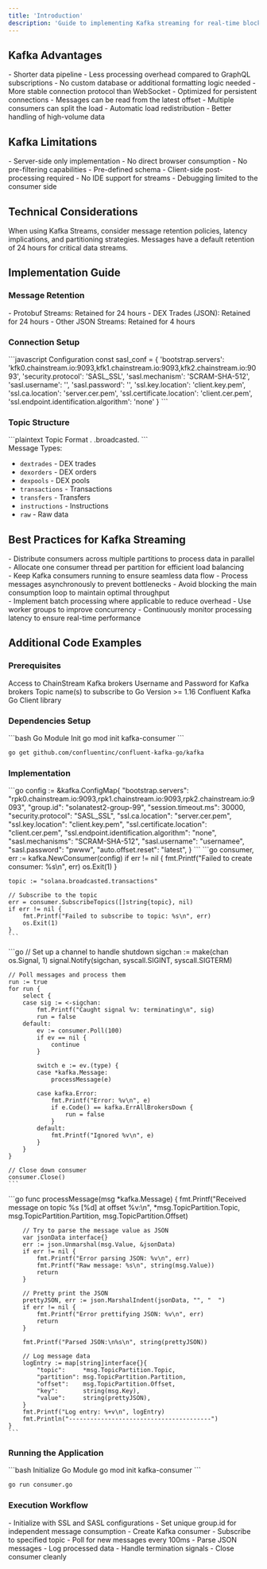 ```yaml
---
title: 'Introduction'
description: 'Guide to implementing Kafka streaming for real-time blockchain data'
---
```


## Kafka Advantages

<CardGroup cols={3}>
  <Card title="Lower Latency" icon="bolt">
    - Shorter data pipeline
    - Less processing overhead compared to GraphQL subscriptions
    - No custom database or additional formatting logic needed
  </Card>
  
  <Card title="Better Reliability" icon="shield-check">
    - More stable connection protocol than WebSocket
    - Optimized for persistent connections
    - Messages can be read from the latest offset
  </Card>
  
  <Card title="Superior Scalability" icon="arrows-up-down-left-right">
    - Multiple consumers can split the load
    - Automatic load redistribution
    - Better handling of high-volume data
  </Card>
</CardGroup>

## Kafka Limitations

<CardGroup cols={3}>
  <Card title="Browser Incompatibility" icon="browser">
    - Server-side only implementation
    - No direct browser consumption
  </Card>
  
  <Card title="Limited Filtering" icon="filter">
    - No pre-filtering capabilities
    - Pre-defined schema
    - Client-side post-processing required
  </Card>
  
  <Card title="Development Complexity" icon="code">
    - No IDE support for streams
    - Debugging limited to the consumer side
  </Card>
</CardGroup>

## Technical Considerations

<Note>
  When using Kafka Streams, consider message retention policies, latency implications, and partitioning strategies. Messages have a default retention of 24 hours for critical data streams.
</Note>

## Implementation Guide

### Message Retention

<Card title="Retention Policies" icon="clock">
  - Protobuf Streams: Retained for 24 hours
  - DEX Trades (JSON): Retained for 24 hours
  - Other JSON Streams: Retained for 4 hours
</Card>

### Connection Setup

<CodeGroup>
  ```javascript Configuration
  const sasl_conf = {
    'bootstrap.servers': 'kfk0.chainstream.io:9093,kfk1.chainstream.io:9093,kfk2.chainstream.io:9093',
    'security.protocol': 'SASL_SSL',
    'sasl.mechanism': 'SCRAM-SHA-512',
    'sasl.username': '<YOUR USERNAME>',
    'sasl.password': '<YOUR PASSWORD>',
    'ssl.key.location': 'client.key.pem',
    'ssl.ca.location': 'server.cer.pem',
    'ssl.certificate.location': 'client.cer.pem',
    'ssl.endpoint.identification.algorithm': 'none'
  }
  ```
</CodeGroup>

### Topic Structure

<CodeGroup>
  ```plaintext Topic Format
  <BLOCKCHAIN_NAME>.<MESSAGE_TYPE>
  <BLOCKCHAIN_NAME>.broadcasted.<MESSAGE_TYPE>
  ```
</CodeGroup>

<div className="mt-6">
Message Types:

- `dextrades` - DEX trades
- `dexorders` - DEX orders
- `dexpools` - DEX pools
- `transactions` - Transactions
- `transfers` - Transfers
- `instructions` - Instructions
- `raw` - Raw data
</div>

## Best Practices for Kafka Streaming

<Card title="Parallel Processing for High Throughput" icon="layer-group">
  <div className="mt-2">
    - Distribute consumers across multiple partitions to process data in parallel
    - Allocate one consumer thread per partition for efficient load balancing
  </div>
</Card>

<Card title="Continuous Streaming for Stability" icon="infinity">
  <div className="mt-2">
    - Keep Kafka consumers running to ensure seamless data flow
    - Process messages asynchronously to prevent bottlenecks
    - Avoid blocking the main consumption loop to maintain optimal throughput
  </div>
</Card>

<Card title="Optimized Message Handling" icon="gears">
  <div className="mt-2">
    - Implement batch processing where applicable to reduce overhead
    - Use worker groups to improve concurrency
    - Continuously monitor processing latency to ensure real-time performance
  </div>
</Card>

## Additional Code Examples

### Prerequisites

<CardGroup cols={2}>
  <Card title="ChainStream Kafka Server Access" icon="server">
    Access to ChainStream Kafka brokers
  </Card>
  <Card title="Authentication Credentials" icon="key">
    Username and Password for Kafka brokers
  </Card>
  <Card title="Topic Subscription" icon="list">
    Topic name(s) to subscribe to
  </Card>
  <Card title="Go Installation" icon="golang">
    Go Version >= 1.16
  </Card>
  <Card title="Kafka Client" icon="plug">
    Confluent Kafka Go Client library
  </Card>
</CardGroup>

### Dependencies Setup

<CodeGroup>
  ```bash Go Module Init
  go mod init kafka-consumer
  ```

  ```bash Install Kafka Client
  go get github.com/confluentinc/confluent-kafka-go/kafka
  ```
</CodeGroup>

### Implementation

<AccordionGroup>
  <Accordion title="Kafka Client Initialization" icon="gear" defaultOpen={true}>
    ```go
    config := &kafka.ConfigMap{
        "bootstrap.servers":                     "rpk0.chainstream.io:9093,rpk1.chainstream.io:9093,rpk2.chainstream.io:9093",
        "group.id":                              "solanatest2-group-99",
        "session.timeout.ms":                    30000,
        "security.protocol":                     "SASL_SSL",
        "ssl.ca.location":                       "server.cer.pem",
        "ssl.key.location":                      "client.key.pem",
        "ssl.certificate.location":              "client.cer.pem",
        "ssl.endpoint.identification.algorithm": "none",
        "sasl.mechanisms":                       "SCRAM-SHA-512",
        "sasl.username":                         "usernamee",
        "sasl.password":                         "pwww",
        "auto.offset.reset":                     "latest",
    }
    ```
  </Accordion>

  <Accordion title="Kafka Consumer Setup" icon="play" defaultOpen={true}>
    ```go
    consumer, err := kafka.NewConsumer(config)
    if err != nil {
        fmt.Printf("Failed to create consumer: %s\n", err)
        os.Exit(1)
    }

    topic := "solana.broadcasted.transactions"

    // Subscribe to the topic
    err = consumer.SubscribeTopics([]string{topic}, nil)
    if err != nil {
        fmt.Printf("Failed to subscribe to topic: %s\n", err)
        os.Exit(1)
    }
    ```
  </Accordion>

  <Accordion title="Message Processing Loop" icon="rotate" defaultOpen={true}>
    ```go
    // Set up a channel to handle shutdown
    sigchan := make(chan os.Signal, 1)
    signal.Notify(sigchan, syscall.SIGINT, syscall.SIGTERM)

    // Poll messages and process them
    run := true
    for run {
        select {
        case sig := <-sigchan:
            fmt.Printf("Caught signal %v: terminating\n", sig)
            run = false
        default:
            ev := consumer.Poll(100)
            if ev == nil {
                continue
            }

            switch e := ev.(type) {
            case *kafka.Message:
                processMessage(e)

            case kafka.Error:
                fmt.Printf("Error: %v\n", e)
                if e.Code() == kafka.ErrAllBrokersDown {
                    run = false
                }
            default:
                fmt.Printf("Ignored %v\n", e)
            }
        }
    }

    // Close down consumer
    consumer.Close()
    ```
  </Accordion>

  <Accordion title="Message Processing Function" icon="message-dots" defaultOpen={true}>
    ```go
    func processMessage(msg *kafka.Message) {
        fmt.Printf("Received message on topic %s [%d] at offset %v:\n",
            *msg.TopicPartition.Topic, msg.TopicPartition.Partition, msg.TopicPartition.Offset)

        // Try to parse the message value as JSON
        var jsonData interface{}
        err := json.Unmarshal(msg.Value, &jsonData)
        if err != nil {
            fmt.Printf("Error parsing JSON: %v\n", err)
            fmt.Printf("Raw message: %s\n", string(msg.Value))
            return
        }

        // Pretty print the JSON
        prettyJSON, err := json.MarshalIndent(jsonData, "", "  ")
        if err != nil {
            fmt.Printf("Error prettifying JSON: %v\n", err)
            return
        }

        fmt.Printf("Parsed JSON:\n%s\n", string(prettyJSON))

        // Log message data
        logEntry := map[string]interface{}{
            "topic":     *msg.TopicPartition.Topic,
            "partition": msg.TopicPartition.Partition,
            "offset":    msg.TopicPartition.Offset,
            "key":       string(msg.Key),
            "value":     string(prettyJSON),
        }
        fmt.Printf("Log entry: %+v\n", logEntry)
        fmt.Println("----------------------------------------")
    }
    ```
  </Accordion>
</AccordionGroup>

### Running the Application

<CodeGroup>
  ```bash Initialize Go Module
  go mod init kafka-consumer
  ```

  ```bash Run Application
  go run consumer.go
  ```
</CodeGroup>

### Execution Workflow

<CardGroup cols={2}>
  <Card title="Kafka Client Initialization" icon="gear">
    - Initialize with SSL and SASL configurations
    - Set unique group.id for independent message consumption
  </Card>
  <Card title="Consumer Setup" icon="plug">
    - Create Kafka consumer
    - Subscribe to specified topic
  </Card>
  <Card title="Message Processing" icon="arrows-rotate">
    - Poll for new messages every 100ms
    - Parse JSON messages
    - Log processed data
  </Card>
  <Card title="Graceful Shutdown" icon="power-off">
    - Handle termination signals
    - Close consumer cleanly
  </Card>
</CardGroup> 